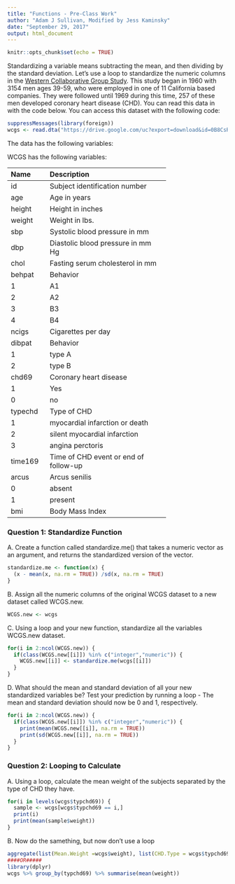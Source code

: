 ```yaml
---
title: "Functions - Pre-Class Work"
author: "Adam J Sullivan, Modified by Jess Kaminsky"
date: "September 29, 2017"
output: html_document
---
```


```r
knitr::opts_chunk$set(echo = TRUE)
```


Standardizing a variable means subtracting the mean, and then dividing by the standard deviation. Let’s use a loop to standardize the numeric columns in the [Western Collaborative Group Study](https://clinicaltrials.gov/ct2/show/NCT00005174). This study began in 1960 with 3154 men ages 39-59, who were employed in one of 11 California based companies. They were followed until 1969 during this time, 257 of these men developed coronary heart disease (CHD). You can read this data in with the code below. You can access this dataset with the following code:

```R

suppressMessages(library(foreign))
wcgs <- read.dta("https://drive.google.com/uc?export=download&id=0B8CsRLdwqzbzYWxfN3ExQllBQkU")
```

The data has the following variables:



WCGS has the following variables:

-----------------------------------------------------------
Name    Description
------- -------------------------------------------
id      Subject identification number

age     Age in years

height  Height in inches

weight  Weight in lbs.

sbp     Systolic blood pressure in mm 

dbp     Diastolic blood pressure in mm Hg

chol    Fasting serum cholesterol in mm 

behpat  Behavior

  1       A1

  2       A2

  3       B3

  4       B4

ncigs   Cigarettes per day

dibpat  Behavior

1       type A

2       type B

chd69   Coronary heart disease

1       Yes

0       no

typechd Type of CHD

1       myocardial infarction or death

2       silent myocardial infarction

3       angina perctoris

time169 Time of CHD event or end of follow-up

arcus   Arcus senilis

0       absent

1       present

bmi     Body Mass Index
-----------------------------------------------------------




### Question 1: Standardize Function

A. Create a function called standardize.me() that takes a numeric vector as an argument, and returns the standardized version of the vector.
```r
standardize.me <- function(x) {
  (x - mean(x, na.rm = TRUE)) /sd(x, na.rm = TRUE)
}
```

B. Assign all the numeric columns of the original WCGS dataset to a new dataset called WCGS.new.
```r
WCGS.new <- wcgs
```

C. Using a loop and your new function, standardize all the variables WCGS.new dataset.
```r
for(i in 2:ncol(WCGS.new)) {
  if(class(WCGS.new[[i]]) %in% c("integer","numeric")) {
    WCGS.new[[i]] <- standardize.me(wcgs[[i]])
  }
}
```

D. What should the mean and standard deviation of all your new standardized variables be? Test your prediction by running a loop
- The mean and standard deviation should now be 0 and 1, respectively.
```r
for(i in 2:ncol(WCGS.new)) {
  if(class(WCGS.new[[i]]) %in% c("integer","numeric")) {
    print(mean(WCGS.new[[i]], na.rm = TRUE))
    print(sd(WCGS.new[[i]], na.rm = TRUE))
  }
}
```


### Question 2: Looping to Calculate

A. Using a loop, calculate the mean weight of the subjects separated by the type of CHD they have.
```r
for(i in levels(wcgs$typchd69)) {
  sample <- wcgs[wcgs$typchd69 == i,]
  print(i)
  print(mean(sample$weight))
}
```

B. Now do the samething, but now don’t use a loop
```r
aggregate(list(Mean.Weight =wcgs$weight), list(CHD.Type = wcgs$typchd69), mean)
####OR#####
library(dplyr)
wcgs %>% group_by(typchd69) %>% summarise(mean(weight))
```